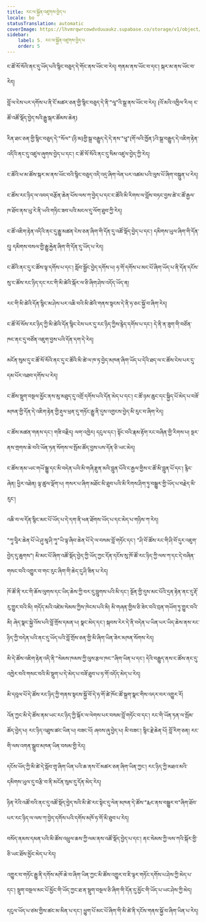 ```yaml
---
title: རང་ལ་སྐྱོན་འཛུགས་བྱེད་པ
locale: bo
statusTranslation: automatic
coverImage: https://lhvmrqwrcowdvduuaukz.supabase.co/storage/v1/object/public/strapi-uploads/small_cover-tratado-de-psicologia-revolucionaria.webp-5e15e1cec4e0ebebcde5d7fc7565d8fd.webp
sidebar:
    label: 5. རང་ལ་སྐྱོན་འཛུགས་བྱེད་པ
    order: 5
---
```

ང་ཚོ་སོ་སོའི་ནང་དུ་ཡོད་པའི་སྙིང་བཅུད་དེ་གོང་ནས་ཡོང་བ་རེད། གནམ་ནས་ཡོང་བ་དང་། སྐར་མ་ནས་ཡོང་བ་རེད།

བློ་ལ་ངེས་པར་དགོས་པ་ནི་ངོ་མཚར་ཅན་གྱི་སྙིང་བཅུད་དེ་ནི་"ལཱ"འི་སྒྲ་ནས་ཡོང་བ་རེད། (འོ་མའི་འཁྱིལ་རིལ། ང་ཚོ་འཚོ་སྡོད་བྱེད་སའི་རྒྱུ་སྐར་ཚོམས་ཆེན)

རིན་ཐང་ཅན་གྱི་སྙིང་བཅུད་དེ་"སོལ"་(ཉི་མ)གྱི་སྒྲ་བརྒྱུད་དེ་དེ་ནས་"ཕཱ"(གོ་ལའི་ཁྱོན་)འི་སྒྲ་བརྒྱུད་དེ་འཇིག་རྟེན་འདིའི་ནང་དུ་འཛུལ་ཞུགས་བྱེད་པ་དང་། ང་ཚོ་སོ་སོའི་ནང་དུ་སིམ་འཛུལ་བྱེད་ཀྱི་རེད།

ང་ཚོའི་ཕ་མ་ཚོས་སྐར་མ་ནས་ཡོང་བའི་སྙིང་བཅུད་འདི་འདྲ་ཞིག་ལེན་པར་འཚམ་པའི་ལུས་པོ་ཞིག་བསྐྲུན་པ་རེད།

ང་ཚོས་རང་ཉིད་ལ་འབད་བརྩོན་ཆེན་པོས་ལས་ཀ་བྱེད་པ་དང་ང་ཚོའི་མི་རིགས་ལ་བློས་བཏང་བྱས་ཚེ་ང་ཚོ་རྒྱལ་ཁ་ཐོབ་ནས་ཡུ་རེ་ནི་ཡའི་གཏིང་ཟབ་པའི་མངལ་དུ་ལོག་ཐུབ་ཀྱི་རེད།

ང་ཚོ་འཇིག་རྟེན་འདིའི་ནང་དུ་རྒྱུ་མཚན་ངེས་ཅན་ཞིག་གི་དོན་དུ་འཚོ་སྡོད་བྱེད་པ་དང་། དམིགས་ཡུལ་ཞིག་གི་དོན་དུ། དམིགས་བསལ་གྱི་རྒྱུ་རྐྱེན་ཞིག་གི་དོན་དུ་ཡོད་པ་རེད།

ང་ཚོའི་ནང་དུ་ང་ཚོས་ལྟ་དགོས་པ་དང་། སློབ་སྦྱོང་བྱེད་དགོས་པ། ཧ་གོ་དགོས་པ་མང་པོ་ཞིག་ཡོད་པ་ནི་དོན་དངོས་སུ་ང་ཚོས་རང་ཉིད་དང་རང་གི་མི་ཚེའི་སྐོར་ལ་ཅི་ཞིག་ཤེས་འདོད་ཡོད་ན།

རང་གི་མི་ཚེའི་དོན་སྙིང་མ་ཤེས་པར་འཆི་བའི་མི་ཚེའི་གནས་སྟངས་དེ་ནི་ཧ་ཅང་སྐྱོ་བ་ཞིག་རེད།

ང་ཚོ་སོ་སོས་རང་ཉིད་ཀྱི་མི་ཚེའི་དོན་སྙིང་ངེས་པར་དུ་རང་ཉིད་ཀྱིས་རྙེད་དགོས་པ་དང་། དེ་ནི་ན་ཟུག་གི་བཙོན་ཁང་ནང་དུ་བཙོན་འཇུག་བྱས་པའི་དོན་དག་དེ་རེད།

མངོན་སུམ་དུ་ང་ཚོ་སོ་སོའི་ནང་དུ་ང་ཚོའི་མི་ཚེ་ལ་ཁ་ཏ་བྱེད་མཁན་ཞིག་ཡོད་པ་དེའི་ཐད་ལ་ང་ཚོས་ངེས་པར་དུ་དམ་པོར་འཐབ་དགོས་པ་རེད།

ང་ཚོས་སྡུག་བསྔལ་མྱོང་ནས་མུ་མཐུད་དུ་འགྲོ་དགོས་པའི་དོན་མེད་པ་དང་། ང་ཚོ་ཉམ་ཆུང་དང་སྐྱིད་པོ་མེད་པ་བཟོ་མཁན་གྱི་དོན་དེ་འཇིག་རྟེན་གྱི་རྡུལ་ཕྲན་དུ་གཏོང་རྒྱུ་ནི་དུས་འགྱངས་བྱེད་མི་རུང་བ་ཞིག་རེད།

ང་ཚོས་མཚན་གནས་དང་། གཟི་བརྗིད། ལག་འཁྱེར། དངུལ་དང་། སྟོང་བའི་རྣམ་རྟོག་རང་བཞིན་གྱི་རིགས་པ། སྔར་ནས་གྲགས་ཆེ་བའི་ཡོན་ཏན་སོགས་ལ་སྤོམ་ཚོད་བྱས་པས་དོན་ཅི་ཡང་མེད།

ང་ཚོས་ནམ་ཡང་གཡོ་སྒྱུ་དང་མི་བདེན་པའི་མི་གཞི་རྫུན་མའི་བླུན་པོའི་ང་རྒྱལ་གྱིས་ང་ཚོ་མི་བླུན་པོ་དང་། རྙིང་ཞེན། ཕྱིར་འཐེན། ལྟ་ཚུལ་ལྡོག་པ། གསར་པ་ཞིག་མཐོང་མི་ཐུབ་པའི་མི་རིགས་ཤིག་ཏུ་བསྒྱུར་གྱི་ཡོད་པ་བརྗེད་མི་རུང་།

འཆི་བ་ལ་དོན་སྙིང་མང་པོ་ཡོད་པ་དེ་དག་ནི་ཕན་ཐོགས་ཡོད་པ་དང་མེད་པ་གཉིས་ཀ་རེད།

"ཀཱ་བཱིར་ཆེན་པོ་ཡེ་ཤུ་མཱ་ཤི་ཀཱ"ཡི་ལྟ་ཞིབ་ཆེན་པོ་དེ་ལ་བསམ་བློ་གཏོང་དང་། "ཤི་བོ་ཚོས་རང་གི་ཤི་བོ་དུར་འཇུག་བྱེད་དུ་ཆུགས"། མི་མང་པོ་ཞིག་འཚོ་སྡོད་བྱེད་ཀྱི་ཡོད་ཀྱང་དོན་དངོས་སུ་ཁོ་ཚོ་རང་ཉིད་ཀྱི་ལས་ཀ་དང་དེ་བཞིན་གསང་བའི་འགྱུར་བ་གང་རུང་ཞིག་གི་ཆེད་དུ་ཤི་ཟིན་པ་རེད།

ཁོ་ཚོ་ནི་རང་གི་ཆོས་ལུགས་དང་ཡིད་ཆེས་ཀྱི་བར་དུ་བླུགས་པའི་མི་དང་། སྔོན་གྱི་དུས་མང་པོའི་དྲན་རྟེན་ནང་དུ་རྡོ་རུ་གྱུར་བའི་མི། གདོད་མའི་འཛེམ་སེམས་ཀྱིས་ཁེངས་པའི་མི། མི་གཞན་གྱིས་ཅི་ཟེར་བའི་བྲན་གཡོག་ཏུ་གྱུར་བའི་མི། ཞེད་སྣང་སྐྱེ་འོས་པའི་བློ་གྲོས་དམན་པ། སྣང་མེད་དང་། སྐབས་རེར་དེ་ནི་བདེན་པ་ཡིན་པར་ཡིད་ཆེས་ནས་རང་ཉིད་ཀྱི་བདེན་པའི་ནང་དུ་ཡོད་པའི་བློ་གྲོས་ཅན་གྱི་མི་ཞིག་ཡིན་ཟེར་མཁན་སོགས་རེད།

མི་དེ་ཚོས་འཇིག་རྟེན་འདི་ནི་"སེམས་ཁམས་ཀྱི་ལུས་རྩལ་ཁང་"ཞིག་ཡིན་པ་དང་། དེའི་བརྒྱུད་ནས་ང་ཚོས་ནང་དུ་འཁྱེར་བའི་གསང་བའི་མི་སྡུག་པ་དེ་མེད་པ་བཟོ་ཐུབ་པ་ཧ་གོ་འདོད་མེད་པ་རེད།

མི་དབུལ་པོ་དེ་ཚོས་རང་ཉིད་ཀྱི་གནས་སྟངས་སྐྱོ་བོ་དེ་ཧ་གོ་ཚེ་ཁོང་ཚོ་སྐྲག་སྣང་གིས་འདར་བར་འགྱུར་རོ།

འོན་ཀྱང་མི་དེ་ཚོས་ནམ་ཡང་རང་ཉིད་ཀྱི་སྐོར་ལ་ལེགས་པར་བསམ་བློ་གཏོང་བ་དང་། རང་གི་ཡོན་ཏན་ལ་སྤོམ་ཚོད་བྱེད་པ། རང་ཉིད་འཐུས་ཚང་ཡིན་པ། བཟང་པོ། ཞབས་ཞུ་བྱེད་པ། མི་བཟང་། སྙིང་རྗེ་ཆེན་པོ། བློ་རིག་ཅན། རང་གི་ལས་འགན་སྒྲུབ་མཁན་ཡིན་བསམ་གྱི་རེད།

དངོས་ཡོད་ཀྱི་མི་ཚེ་དེ་སློབ་གྲྭ་ཞིག་ཡིན་པའི་ཆ་ནས་ངོ་མཚར་ཅན་ཞིག་ཡིན་ཀྱང་། རང་ཉིད་ཀྱི་མཐའ་མའི་དམིགས་ཡུལ་དུ་བརྩི་བ་ནི་མངོན་སུམ་དུ་དོན་མེད་རེད།

ཉིན་རེའི་འཚོ་བའི་ནང་དུ་འཚོ་སྡོད་བྱེད་སའི་མི་ཚེ་རང་སྟེང་དུ་ལེན་མཁན་དེ་ཚོས་"རྨང་ནས་བསྒྱུར་བ"ཞིག་ཐོབ་པར་རང་ཉིད་ལ་ལས་ཀ་བྱེད་དགོས་པའི་དགོས་མཁོ་ཧ་གོ་མི་ཐུབ་པ་རེད།

བསོད་ནམས་དམན་པའི་མི་ཚོས་འཕྲུལ་ཆས་ཀྱི་ལམ་ནས་འཚོ་སྡོད་བྱེད་པ་དང་། ནང་སེམས་ཀྱི་ལས་ཀའི་སྐོར་གྱི་ཅི་ཡང་ཐོས་མྱོང་མེད་པ་རེད།

འགྱུར་བ་གཏོང་རྒྱུ་ནི་དགོས་མཁོ་ཆེ་བ་ཞིག་ཡིན་ཀྱང་མི་ཚོས་འགྱུར་བ་ཇི་ལྟར་གཏོང་དགོས་པ་ཤེས་ཀྱི་མེད་པ་དང་། སྡུག་བསྔལ་མང་པོ་མྱོང་གི་ཡོད་ཀྱང་ཐ་ན་སྡུག་བསྔལ་ཅི་ཞིག་གི་དོན་དུ་མྱོང་གི་ཡོད་པ་ཡང་ཤེས་ཀྱི་མེད།

དངུལ་ཡོད་པ་ཙམ་གྱིས་ཚང་མ་མིན་པ་དང་། ཕྱུག་པོ་མང་པོ་ཞིག་གི་མི་ཚེ་ནི་དངོས་གནས་སྐྱོ་བ་ཞིག་ཡིན་པ་རེད།

